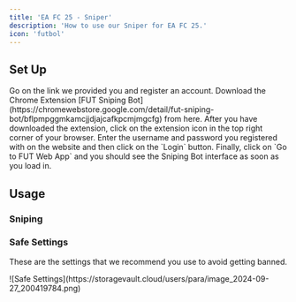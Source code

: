 ```yaml
---
title: 'EA FC 25 - Sniper'
description: 'How to use our Sniper for EA FC 25.'
icon: 'futbol'
---
```


## Set Up

<Steps>
  <Step title="First Step">
    Go on the link we provided you and register an account.
  </Step>
  <Step title="Second Step">
    Download the Chrome Extension [FUT Sniping Bot](https://chromewebstore.google.com/detail/fut-sniping-bot/bflpmpggmkamcjjdjajcafkpcmjmgcfg) from here.
  </Step>
  <Step title="Third Step">
    After you have downloaded the extension, click on the extension icon in the top right corner of your browser. Enter the username and password you registered with on the website and then click on the `Login` button.
  </Step>
  <Step title="Fourth Step">
    Finally, click on `Go to FUT Web App` and you should see the Sniping Bot interface as soon as you load in.
  </Step>
</Steps>

## Usage

### Sniping


### Safe Settings
These are the settings that we recommend you use to avoid getting banned.
<Frame>
    ![Safe Settings](https://storagevault.cloud/users/para/image_2024-09-27_200419784.png)
</Frame>



